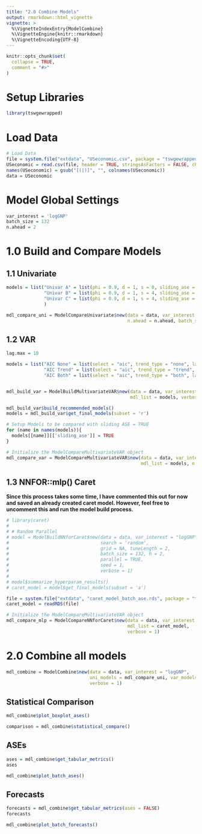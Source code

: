 ```yaml
---
title: "2.0 Combine Models"
output: rmarkdown::html_vignette
vignette: >
  %\VignetteIndexEntry{ModelCombine}
  %\VignetteEngine{knitr::rmarkdown}
  %\VignetteEncoding{UTF-8}
---
```


```r
knitr::opts_chunk$set(
  collapse = TRUE,
  comment = "#>"
)
```

# Setup Libraries
```r
library(tswgewrapped)
```

# Load Data
```r
# Load Data
file = system.file("extdata", "USeconomic.csv", package = "tswgewrapped", mustWork = TRUE)
USeconomic = read.csv(file, header = TRUE, stringsAsFactors = FALSE, check.names = FALSE)
names(USeconomic) = gsub("[(|)]", "", colnames(USeconomic))
data = USeconomic
```

# Model Global Settings
```r
var_interest = 'logGNP'
batch_size = 132
n.ahead = 2
```

# 1.0 Build and Compare Models

## 1.1 Univariate
```r
models = list("Univar A" = list(phi = 0.9, d = 1, s = 0, sliding_ase = TRUE),
              "Univar B" = list(phi = 0.9, d = 1, s = 4, sliding_ase = TRUE),
              "Univar C" = list(phi = 0.9, d = 1, s = 4, sliding_ase = FALSE)
              )

mdl_compare_uni = ModelCompareUnivariate$new(data = data, var_interest = var_interest, mdl_list = models,
                                             n.ahead = n.ahead, batch_size = batch_size)

```

## 1.2 VAR
```r
lag.max = 10

models = list("AIC None" = list(select = "aic", trend_type = "none", lag.max = lag.max),
              "AIC Trend" = list(select = "aic", trend_type = "trend", lag.max = lag.max),
              "AIC Both" = list(select = "aic", trend_type = "both", lag.max = lag.max))


mdl_build_var = ModelBuildMultivariateVAR$new(data = data, var_interest = var_interest,
                                              mdl_list = models, verbose = 0)

mdl_build_var$build_recommended_models()
models = mdl_build_var$get_final_models(subset = 'r')

# Setup Models to be compared with sliding ASE = TRUE
for (name in names(models)){
  models[[name]][['sliding_ase']] = TRUE
}

# Initialize the ModelCompareMultivariateVAR object
mdl_compare_var = ModelCompareMultivariateVAR$new(data = data, var_interest = var_interest,
                                                  mdl_list = models, n.ahead = n.ahead, batch_size = batch_size, verbose = 0)

```

## 1.3 NNFOR::mlp() Caret ####

**Since this process takes some time, I have commented this out for now and saved an already created caret model. However, feel free to uncomment this and run the model build process.**

```r
# library(caret)
# 
# # Random Parallel
# model = ModelBuildNNforCaret$new(data = data, var_interest = "logGNP", m = 2,
#                                  search = 'random',
#                                  grid = NA, tuneLength = 2,
#                                  batch_size = 132, h = 2,
#                                  parallel = TRUE,
#                                  seed = 1,
#                                  verbose = 1)
# 
# model$summarize_hyperparam_results()
# caret_model = model$get_final_models(subset = 'a')

file = system.file("extdata", "caret_model_batch_ase.rds", package = "tswgewrapped", mustWork = TRUE)
caret_model = readRDS(file)

# Initialize the ModelCompareMultivariateVAR object
mdl_compare_mlp = ModelCompareNNforCaret$new(data = data, var_interest = var_interest,
                                             mdl_list = caret_model,
                                             verbose = 1)
```

# 2.0 Combine all models

```r
mdl_combine = ModelCombine$new(data = data, var_interest = "logGNP",
                               uni_models = mdl_compare_uni, var_models = mdl_compare_var, mlp_models = mdl_compare_mlp,
                               verbose = 1)
```

## Statistical Comparison
```r
mdl_combine$plot_boxplot_ases()
```

```r
comparison = mdl_combine$statistical_compare()
```

## ASEs
```r
ases = mdl_combine$get_tabular_metrics()
ases
```

```r
mdl_combine$plot_batch_ases()
```

## Forecasts
```r
forecasts = mdl_combine$get_tabular_metrics(ases = FALSE)
forecasts
```

```r
mdl_combine$plot_batch_forecasts()
```

